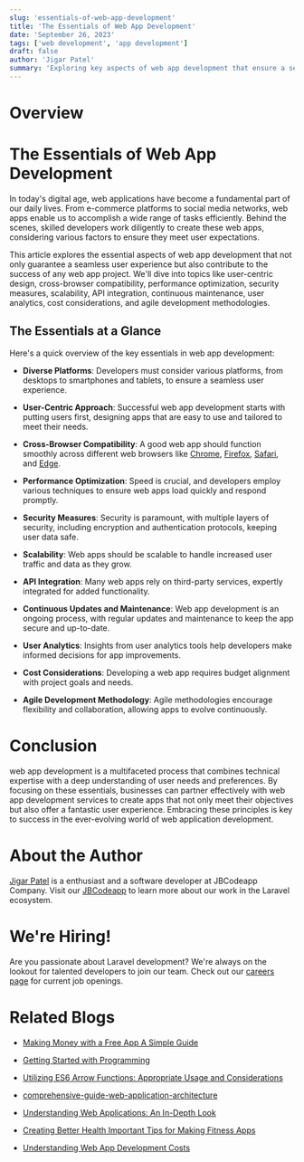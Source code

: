 ```yaml
---
slug: 'essentials-of-web-app-development'
title: 'The Essentials of Web App Development'
date: 'September 26, 2023'
tags: ['web development', 'app development']
draft: false
author: 'Jigar Patel'
summary: 'Exploring key aspects of web app development that ensure a seamless user experience and a successful project.'
---
```


# Overview

<TOCInline toc={props.toc} exclude="Overview" toHeading={2} />

# The Essentials of Web App Development

In today's digital age, web applications have become a fundamental part of our daily lives. From e-commerce platforms to social media networks, web apps enable us to accomplish a wide range of tasks efficiently. Behind the scenes, skilled developers work diligently to create these web apps, considering various factors to ensure they meet user expectations.

This article explores the essential aspects of web app development that not only guarantee a seamless user experience but also contribute to the success of any web app project. We'll dive into topics like user-centric design, cross-browser compatibility, performance optimization, security measures, scalability, API integration, continuous maintenance, user analytics, cost considerations, and agile development methodologies.

## The Essentials at a Glance

Here's a quick overview of the key essentials in web app development:

- **Diverse Platforms**: Developers must consider various platforms, from desktops to smartphones and tablets, to ensure a seamless user experience.

- **User-Centric Approach**: Successful web app development starts with putting users first, designing apps that are easy to use and tailored to meet their needs.

- **Cross-Browser Compatibility**: A good web app should function smoothly across different web browsers like [Chrome](https://www.google.com/intl/en_in/chrome/), [Firefox](https://www.mozilla.org/en-US/firefox/new/), [Safari](https://www.apple.com/in/safari/), and [Edge](https://www.microsoft.com/en-us/edge/download?form=MA13FJ).

- **Performance Optimization**: Speed is crucial, and developers employ various techniques to ensure web apps load quickly and respond promptly.

- **Security Measures**: Security is paramount, with multiple layers of security, including encryption and authentication protocols, keeping user data safe.

- **Scalability**: Web apps should be scalable to handle increased user traffic and data as they grow.

- **API Integration**: Many web apps rely on third-party services, expertly integrated for added functionality.

- **Continuous Updates and Maintenance**: Web app development is an ongoing process, with regular updates and maintenance to keep the app secure and up-to-date.

- **User Analytics**: Insights from user analytics tools help developers make informed decisions for app improvements.

- **Cost Considerations**: Developing a web app requires budget alignment with project goals and needs.

- **Agile Development Methodology**: Agile methodologies encourage flexibility and collaboration, allowing apps to evolve continuously.

# Conclusion

web app development is a multifaceted process that combines technical expertise with a deep understanding of user needs and preferences. By focusing on these essentials, businesses can partner effectively with web app development services to create apps that not only meet their objectives but also offer a fantastic user experience. Embracing these principles is key to success in the ever-evolving world of web application development.

# About the Author

[Jigar Patel](https://expertlaravel.com) is a
enthusiast and a software developer at JBCodeapp Company. Visit our [JBCodeapp](https://jbcodeapp.com) to learn more about our work in the Laravel ecosystem.

# We're Hiring!

Are you passionate about Laravel development? We're always on the lookout for talented developers to join our team. Check out our [careers page](https://jbcodeapp.com) for current job openings.

# Related Blogs

- [Making Money with a Free App A Simple Guide](earn-money-free-app-simple-guide)

- [Getting Started with Programming](Getting-Started-with-Programming)

- [Utilizing ES6 Arrow Functions: Appropriate Usage and Considerations](Utilizing-ES6-Arrow-Functions-Appropriate-Usage-and-Considerations)

- [comprehensive-guide-web-application-architecture](comprehensive-guide-web-application-architecture)

- [Understanding Web Applications: An In-Depth Look](web-applications-in-depth)

- [Creating Better Health Important Tips for Making Fitness Apps](fitness-app-development-tips)

- [Understanding Web App Development Costs](web-app-development-costs)
